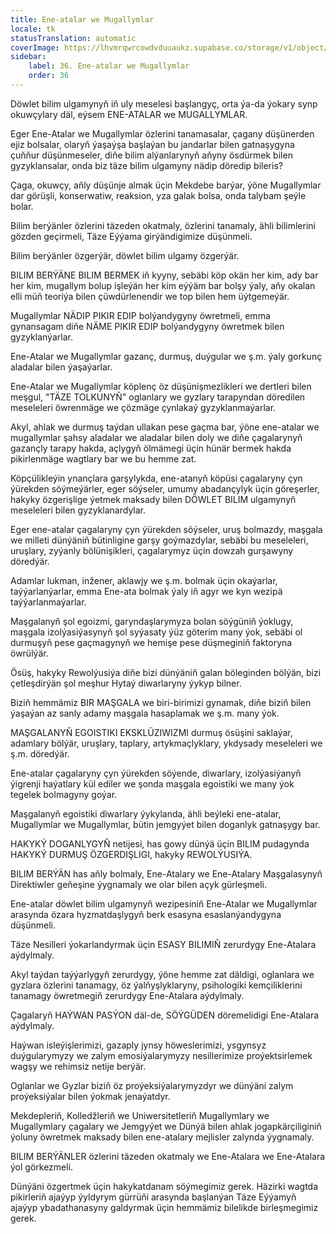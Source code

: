 ```yaml
---
title: Ene-atalar we Mugallymlar
locale: tk
statusTranslation: automatic
coverImage: https://lhvmrqwrcowdvduuaukz.supabase.co/storage/v1/object/public/strapi-uploads/small_cover-educacion-fundamental.webp-2d51a7828a2b1309555be27f7e2a61a0.webp
sidebar:
    label: 36. Ene-atalar we Mugallymlar
    order: 36
---
```

Döwlet bilim ulgamynyň iň uly meselesi başlangyç, orta ýa-da ýokary synp okuwçylary däl, eýsem ENE-ATALAR we MUGALLYMLAR.

Eger Ene-Atalar we Mugallymlar özlerini tanamasalar, çagany düşünerden ejiz bolsalar, olaryň ýaşaýşa başlaýan bu jandarlar bilen gatnaşygyna çuňňur düşünmeseler, diňe bilim alýanlarynyň aňyny ösdürmek bilen gyzyklansalar, onda biz täze bilim ulgamyny nädip döredip bileris?

Çaga, okuwçy, aňly düşünje almak üçin Mekdebe barýar, ýöne Mugallymlar dar görüşli, konserwatiw, reaksion, yza galak bolsa, onda talybam şeýle bolar.

Bilim berýänler özlerini täzeden okatmaly, özlerini tanamaly, ähli bilimlerini gözden geçirmeli, Täze Eýýama girýändigimize düşünmeli.

Bilim berýänler özgerýär, döwlet bilim ulgamy özgerýär.

BILIM BERÝÄNE BILIM BERMEK iň kyyny, sebäbi köp okän her kim, ady bar her kim, mugallym bolup işleýän her kim eýýäm bar bolşy ýaly, aňy okalan elli müň teoriýa bilen çüwdürlenendir we top bilen hem üýtgemeýär.

Mugallymlar NÄDIP PIKIR EDIP bolýandygyny öwretmeli, emma gynansagam diňe NÄME PIKIR EDIP bolýandygyny öwretmek bilen gyzyklanýarlar.

Ene-Atalar we Mugallymlar gazanç, durmuş, duýgular we ş.m. ýaly gorkunç aladalar bilen ýaşaýarlar.

Ene-Atalar we Mugallymlar köplenç öz düşünişmezlikleri we dertleri bilen meşgul, "TÄZE TOLKUNYŇ" oglanlary we gyzlary tarapyndan döredilen meseleleri öwrenmäge we çözmäge çynlakaý gyzyklanmaýarlar.

Akyl, ahlak we durmuş taýdan ullakan pese gaçma bar, ýöne ene-atalar we mugallymlar şahsy aladalar we aladalar bilen doly we diňe çagalarynyň gazançly tarapy hakda, açlygyň ölmämegi üçin hünär bermek hakda pikirlenmäge wagtlary bar we bu hemme zat.

Köpçülikleýin ynançlara garşylykda, ene-atanyň köpüsi çagalaryny çyn ýürekden söýmeýärler, eger söýseler, umumy abadançylyk üçin göreşerler, hakyky özgerişlige ýetmek maksady bilen DÖWLET BILIM ulgamynyň meseleleri bilen gyzyklanardylar.

Eger ene-atalar çagalaryny çyn ýürekden söýseler, uruş bolmazdy, maşgala we milleti dünýäniň bütinligine garşy goýmazdylar, sebäbi bu meseleleri, uruşlary, zyýanly bölünişikleri, çagalarymyz üçin dowzah gurşawyny döredýär.

Adamlar lukman, inžener, aklawjy we ş.m. bolmak üçin okaýarlar, taýýarlanýarlar, emma Ene-ata bolmak ýaly iň agyr we kyn wezipä taýýarlanmaýarlar.

Maşgalanyň şol egoizmi, garyndaşlarymyza bolan söýgüniň ýoklugy, maşgala izolýasiýasynyň şol syýasaty ýüz göterim many ýok, sebäbi ol durmuşyň pese gaçmagynyň we hemişe pese düşmeginiň faktoryna öwrülýär.

Ösüş, hakyky Rewolýusiýa diňe bizi dünýäniň galan böleginden bölýän, bizi çetleşdirýän şol meşhur Hytaý diwarlaryny ýykyp bilner.

Biziň hemmämiz BIR MAŞGALA we biri-birimizi gynamak, diňe biziň bilen ýaşaýan az sanly adamy maşgala hasaplamak we ş.m. many ýok.

MAŞGALANYŇ EGOISTIKI EKSKLÜZIWIZMI durmuş ösüşini saklaýar, adamlary bölýär, uruşlary, taplary, artykmaçlyklary, ykdysady meseleleri we ş.m. döredýär.

Ene-atalar çagalaryny çyn ýürekden söýende, diwarlary, izolýasiýanyň ýigrenji haýatlary kül ediler we şonda maşgala egoistiki we many ýok tegelek bolmagyny goýar.

Maşgalanyň egoistiki diwarlary ýykylanda, ähli beýleki ene-atalar, Mugallymlar we Mugallymlar, bütin jemgyýet bilen doganlyk gatnaşygy bar.

HAKYKÝ DOGANLYGYŇ netijesi, has gowy dünýä üçin BILIM pudagynda HAKYKÝ DURMUŞ ÖZGERDIŞLIGI, hakyky REWOLÝUSIÝA.

BILIM BERÝÄN has aňly bolmaly, Ene-Atalary we Ene-Atalary Maşgalasynyň Direktiwler geňeşine ýygnamaly we olar bilen açyk gürleşmeli.

Ene-atalar döwlet bilim ulgamynyň wezipesiniň Ene-Atalar we Mugallymlar arasynda özara hyzmatdaşlygyň berk esasyna esaslanýandygyna düşünmeli.

Täze Nesilleri ýokarlandyrmak üçin ESASY BILIMIŇ zerurdygy Ene-Atalara aýdylmaly.

Akyl taýdan taýýarlygyň zerurdygy, ýöne hemme zat däldigi, oglanlara we gyzlara özlerini tanamagy, öz ýalňyşlyklaryny, psihologiki kemçiliklerini tanamagy öwretmegiň zerurdygy Ene-Atalara aýdylmaly.

Çagalaryň HAÝWAN PASÝON däl-de, SÖÝGÜDEN döremelidigi Ene-Atalara aýdylmaly.

Haýwan isleýişlerimizi, gazaply jynsy höweslerimizi, ysgynsyz duýgularymyzy we zalym emosiýalarymyzy nesillerimize proýektsirlemek wagşy we rehimsiz netije berýär.

Oglanlar we Gyzlar biziň öz proýeksiýalarymyzdyr we dünýäni zalym proýeksiýalar bilen ýokmak jenaýatdyr.

Mekdepleriň, Kolledžleriň we Uniwersitetleriň Mugallymlary we Mugallymlary çagalary we Jemgyýet we Dünýä bilen ahlak jogapkärçiliginiň ýoluny öwretmek maksady bilen ene-atalary mejlisler zalynda ýygnamaly.

BILIM BERÝÄNLER özlerini täzeden okatmaly we Ene-Atalara we Ene-Atalara ýol görkezmeli.

Dünýäni özgertmek üçin hakykatdanam söýmegimiz gerek. Häzirki wagtda pikirleriň ajaýyp ýyldyrym gürrüňi arasynda başlanýan Täze Eýýamyň ajaýyp ybadathanasyny galdyrmak üçin hemmämiz bilelikde birleşmegimiz gerek.

